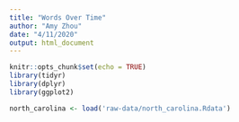 ```yaml
---
title: "Words Over Time"
author: "Amy Zhou"
date: "4/11/2020"
output: html_document
---
```


```r
knitr::opts_chunk$set(echo = TRUE)
library(tidyr)
library(dplyr)
library(ggplot2)

```
```r
north_carolina <- load('raw-data/north_carolina.Rdata') 

```

```r

```

